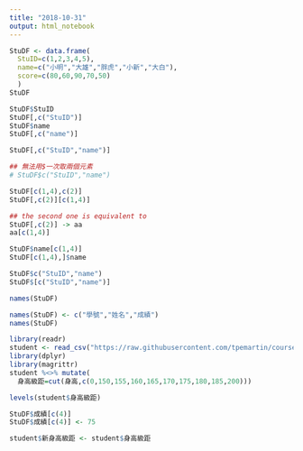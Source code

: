 ---
title: "2018-10-31"
output: html_notebook
---
```{r}
StuDF <- data.frame(
  StuID=c(1,2,3,4,5),
  name=c("小明","大雄","胖虎","小新","大白"),
  score=c(80,60,90,70,50)
  )
StuDF 
```

```{r}
StuDF$StuID
StuDF[,c("StuID")]
StuDF$name
StuDF[,c("name")]
```

```{r}
StuDF[,c("StuID","name")]

## 無法用$一次取兩個元素
# StuDF$c("StuID","name")
```

```{r}
StuDF[c(1,4),c(2)]
StuDF[,c(2)][c(1,4)]

## the second one is equivalent to 
StuDF[,c(2)] -> aa
aa[c(1,4)] 
```

```{r}
StuDF$name[c(1,4)]
StuDF[c(1,4),]$name
```

```{r}
StuDF$c("StuID","name")
StuDF$[c("StuID","name")]
```

```{r}
names(StuDF)
```

```{r}
names(StuDF) <- c("學號","姓名","成績")
names(StuDF)
```

```{r}
library(readr)
student <- read_csv("https://raw.githubusercontent.com/tpemartin/course-107-1-programming-for-data-science/master/data/student.csv")
library(dplyr)
library(magrittr)
student %<>% mutate(
  身高級距=cut(身高,c(0,150,155,160,165,170,175,180,185,200)))
```

```{r}
levels(student$身高級距)
```

```{r}
StuDF$成績[c(4)]
StuDF$成績[c(4)] <- 75
```

```{r}
student$新身高級距 <- student$身高級距
```


